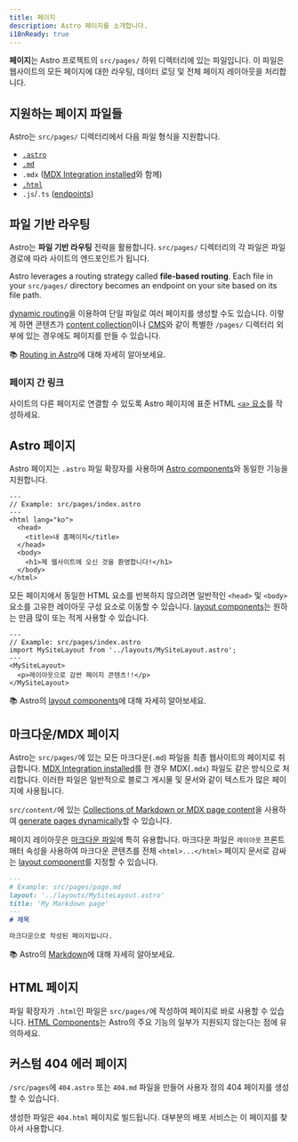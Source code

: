 ```yaml
---
title: 페이지
description: Astro 페이지를 소개합니다.
i18nReady: true
---
```


**페이지**는 Astro 프로젝트의 `src/pages/` 하위 디렉터리에 있는 파일입니다. 이 파일은 웹사이트의 모든 페이지에 대한 라우팅, 데이터 로딩 및 전체 페이지 레이아웃을 처리합니다.

## 지원하는 페이지 파일들

Astro는 `src/pages/` 디렉터리에서 다음 파일 형식을 지원합니다.
- [`.astro`](#astro-페이지)
- [`.md`](#마크다운mdx-페이지)
- `.mdx` ([MDX Integration installed](/ko/guides/integrations-guide/mdx/#installation)와 함께)
- [`.html`](#html-페이지)
- `.js`/`.ts` ([endpoints](/ko/core-concepts/endpoints/))

## 파일 기반 라우팅

Astro는 **파일 기반 라우팅** 전략을 활용합니다. `src/pages/` 디렉터리의 각 파일은 파일 경로에 따라 사이트의 엔드포인트가 됩니다.

Astro leverages a routing strategy called **file-based routing**. Each file in your `src/pages/` directory becomes an endpoint on your site based on its file path.

[dynamic routing](/ko/core-concepts/routing/#dynamic-routes)을 이용하여 단일 파일로 여러 페이지를 생성할 수도 있습니다. 이렇게 하면 콘텐츠가 [content collection](/ko/guides/content-collections/)이나 [CMS](/ko/guides/cms/)와 같이 특별한 `/pages/` 디렉터리 외부에 있는 경우에도 페이지를 만들 수 있습니다.

📚 [Routing in Astro](/ko/core-concepts/routing/)에 대해 자세히 알아보세요.

### 페이지 간 링크

사이트의 다른 페이지로 연결할 수 있도록 Astro 페이지에 표준 HTML [`<a>` 요소](https://developer.mozilla.org/ko/docs/Web/HTML/Element/a)를 작성하세요.

## Astro 페이지

Astro 페이지는 `.astro` 파일 확장자를 사용하며 [Astro components](/ko/core-concepts/astro-components/)와 동일한 기능을 지원합니다.

```astro
---
// Example: src/pages/index.astro
---
<html lang="ko">
  <head>
    <title>내 홈페이지</title>
  </head>
  <body>
    <h1>제 웹사이트에 오신 것을 환영합니다!</h1>
  </body>
</html>
```

모든 페이지에서 동일한 HTML 요소를 반복하지 않으려면 일반적인 `<head>` 및 `<body>` 요소를 고유한 레이아웃 구성 요소로 이동할 수 있습니다. [layout components](/ko/core-concepts/layouts/)는 원하는 만큼 많이 또는 적게 사용할 수 있습니다.

```astro {3} /</?MySiteLayout>/
---
// Example: src/pages/index.astro
import MySiteLayout from '../layouts/MySiteLayout.astro';
---
<MySiteLayout>
  <p>레이아웃으로 감싼 페이지 콘텐츠!!</p>
</MySiteLayout>
```

📚 Astro의 [layout components](/ko/core-concepts/layouts/)에 대해 자세히 알아보세요.

## 마크다운/MDX 페이지

Astro는 `src/pages/`에 있는 모든 마크다운(`.md`) 파일을 최종 웹사이트의 페이지로 취급합니다. [MDX Integration installed](/ko/guides/integrations-guide/mdx/#installation)를 한 경우 MDX(`.mdx`) 파일도 같은 방식으로 처리합니다. 이러한 파일은 일반적으로 블로그 게시물 및 문서와 같이 텍스트가 많은 페이지에 사용됩니다.

`src/content/`에 있는 [Collections of Markdown or MDX page content](/ko/guides/content-collections/)을 사용하여 [generate pages dynamically](/ko/core-concepts/routing/#dynamic-routes)할 수 있습니다.

페이지 레이아웃은 [마크다운 파일](#마크다운mdx-페이지)에 특히 유용합니다. 마크다운 파일은 `레이아웃` 프론트매터 속성을 사용하여 마크다운 콘텐츠를 전체 `<html>...</html>` 페이지 문서로 감싸는 [layout component](/ko/core-concepts/layouts/)를 지정할 수 있습니다.

```md {3}
---
# Example: src/pages/page.md
layout: '../layouts/MySiteLayout.astro'
title: 'My Markdown page'
---
# 제목

마크다운으로 작성된 페이지입니다.
```

📚 Astro의 [Markdown](/ko/guides/markdown-content/)에 대해 자세히 알아보세요.

## HTML 페이지

파일 확장자가 `.html`인 파일은 `src/pages/`에 작성하여 페이지로 바로 사용할 수 있습니다. [HTML Components](/ko/core-concepts/astro-components/#html-components)는 Astro의 주요 기능의 일부가 지원되지 않는다는 점에 유의하세요.

## 커스텀 404 에러 페이지

`/src/pages`에 `404.astro` 또는 `404.md` 파일을 만들어 사용자 정의 404 페이지를 생성할 수 있습니다.

생성한 파일은 `404.html` 페이지로 빌드됩니다. 대부분의 배포 서비스는 이 페이지를 찾아서 사용합니다.
